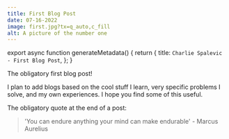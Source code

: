 ```yaml
---
title: First Blog Post
date: 07-16-2022
image: first.jpg?tx=q_auto,c_fill
alt: A picture of the number one
---
```



export async function generateMetadata() {
  return {
    title: `Charlie Spalevic - First Blog Post`,
  };
}

<BlogHeader title="First Blog Post" date="07-16-2022" />

The obligatory first blog post!

I plan to add blogs based on the cool stuff I learn, very specific problems I solve, and my own experiences. I hope you find some of this useful.

The obligatory quote at the end of a post:

> 'You can endure anything your mind can make endurable' - Marcus Aurelius
